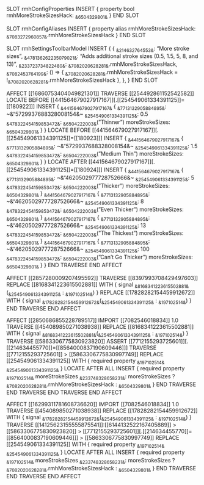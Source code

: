 SLOT rmhConfigProperties INSERT {
    property bool rmhMoreStrokeSizesHack: ~&6504329801&~
} END SLOT

SLOT rmhConfigAliases INSERT {
    property alias rmhMoreStrokeSizesHack: ~&7083272960857&~.rmhMoreStrokeSizesHack
} END SLOT

SLOT rmhSettingsToolbarModel
    INSERT {
        {
           ~&214632764553&~: "More stroke sizes",
           ~&478136262235079021&~: "Adds additional stroke sizes (0.5, 1.5, 5, 8, and 13)",
           ~&233723734822480&~: ~&7082020628281&~.rmhMoreStrokeSizesHack,
           ~&7082453764199&~: () => { ~&7082020628281&~.rmhMoreStrokeSizesHack = !~&7082020628281&~.rmhMoreStrokeSizesHack },
        },
    }
END SLOT

AFFECT [[16860753404049821301]]
    TRAVERSE [[254492861152542582]]
        LOCATE BEFORE [[441564679027917167]][.[[254549061334391125]]=[[180922]]]
        INSERT {
            ~&441564679027917167&~ {
                ~&7713132905884895&~: ~&"5729937688328008154&~
                ~&254549061334391125&~: 0.5
                ~&478322454159853472&~: ~&6504222003&~("Thinner")
                moreStrokeSizes: ~&6504329801&~
            }
        }
        LOCATE BEFORE [[441564679027917167]][.[[254549061334391125]]=[[180923]]]
        INSERT {
            ~&441564679027917167&~ {
                ~&7713132905884895&~: ~&"5729937688328008154&~
                ~&254549061334391125&~: 1.5
                ~&478322454159853472&~: ~&6504222003&~("Medium Thin")
                moreStrokeSizes: ~&6504329801&~
            }
        }
        LOCATE AFTER [[441564679027917167]][.[[254549061334391125]]=[[180924]]]
        INSERT {
            ~&441564679027917167&~ {
                ~&7713132905884895&~: ~&"4620502977728752666&~
                ~&254549061334391125&~: 5
                ~&478322454159853472&~: ~&6504222003&~("Thicker")
                moreStrokeSizes: ~&6504329801&~
            }
            ~&441564679027917167&~ {
                ~&7713132905884895&~: ~&"4620502977728752666&~
                ~&254549061334391125&~: 8
                ~&478322454159853472&~: ~&6504222003&~("Even Thicker")
                moreStrokeSizes: ~&6504329801&~
            }
            ~&441564679027917167&~ {
                ~&7713132905884895&~: ~&"4620502977728752666&~
                ~&254549061334391125&~: 13
                ~&478322454159853472&~: ~&6504222003&~("The Thickest")
                moreStrokeSizes: ~&6504329801&~
            }
            ~&441564679027917167&~ {
                ~&7713132905884895&~: ~&"4620502977728752666&~
                ~&254549061334391125&~: 100
                ~&478322454159853472&~: ~&6504222003&~("Can't Go Thicker")
                moreStrokeSizes: ~&6504329801&~
            }
        }
    END TRAVERSE
END AFFECT

AFFECT [[2857280009207495592]]
    TRAVERSE [[8397993708429497603]]
        REPLACE [[8168341223615502881]] WITH {
            signal ~&8168341223615502881&~(~&254549061334391125&~ : ~&197102514&~)
        }
        REPLACE [[17828282154459912672]] WITH {
            signal ~&17828282154459912672&~(~&254549061334391125&~ : ~&197102514&~)
        }
    END TRAVERSE
END AFFECT

AFFECT [[2850686855228789517]]
    IMPORT [[7082546018834]] 1.0
    TRAVERSE [[454089850271038938]]
        REPLACE [[8168341223615502881]] WITH {
            signal ~&8168341223615502881&~(~&254549061334391125&~ : ~&197102514&~)
        }
        TRAVERSE [[5863306775830923820]]
            ASSERT [[7712155293725601]][.[[214634455770]]=[[8564000837190609446]]]
            TRAVERSE [[7712155293725601]] > [[5863306775830997749]]
                REPLACE [[254549061334391125]] WITH { required property ~&197102514&~ ~&254549061334391125&~ }
                LOCATE AFTER ALL
                INSERT {
                    required property ~&197102514&~ moreStrokeSizes
                    ~&233748328658231&~: moreStrokeSizes ? ~&7082020628281&~.rmhMoreStrokeSizesHack : ~&6504329801&~
                }
            END TRAVERSE
        END TRAVERSE
    END TRAVERSE
END AFFECT

AFFECT [[16299311781608736620]]
    IMPORT [[7082546018834]] 1.0
    TRAVERSE [[454089850271038938]]
        REPLACE [[17828282154459912672]] WITH {
            signal ~&17828282154459912672&~(~&254549061334391125&~ : ~&197102514&~)
        }
        TRAVERSE [[14125623155555875541]]:[[6144132522167405889]] > [[5863306775830923820]] > [[7712155293725601]][.[[214634455770]]=[[8564000837190609446]]] > [[5863306775830997749]]
            REPLACE [[254549061334391125]] WITH { required property ~&197102514&~ ~&254549061334391125&~ }
            LOCATE AFTER ALL
            INSERT {
                required property ~&197102514&~ moreStrokeSizes
                ~&233748328658231&~: moreStrokeSizes ? ~&7082020628281&~.rmhMoreStrokeSizesHack : ~&6504329801&~
            }
        END TRAVERSE
    END TRAVERSE
END AFFECT
